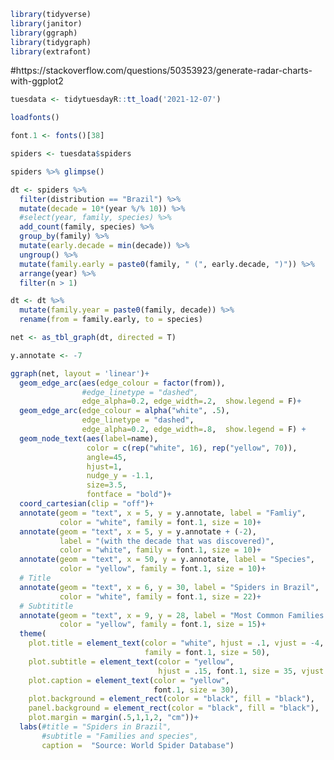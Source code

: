 ```{r}
library(tidyverse)
library(janitor)
library(ggraph)
library(tidygraph)
library(extrafont)
```

#https://stackoverflow.com/questions/50353923/generate-radar-charts-with-ggplot2

```{r}
tuesdata <- tidytuesdayR::tt_load('2021-12-07')

loadfonts()

font.1 <- fonts()[38]
```

```{r}
spiders <- tuesdata$spiders
```

```{r}
spiders %>% glimpse()
```

```{r}
dt <- spiders %>% 
  filter(distribution == "Brazil") %>% 
  mutate(decade = 10*(year %/% 10)) %>%
  #select(year, family, species) %>%
  add_count(family, species) %>% 
  group_by(family) %>% 
  mutate(early.decade = min(decade)) %>%
  ungroup() %>% 
  mutate(family.early = paste0(family, " (", early.decade, ")")) %>% 
  arrange(year) %>% 
  filter(n > 1)
```

```{r}
dt <- dt %>% 
  mutate(family.year = paste0(family, decade)) %>% 
  rename(from = family.early, to = species)

net <- as_tbl_graph(dt, directed = T)
```


```{r}
y.annotate <- -7

ggraph(net, layout = 'linear')+  
  geom_edge_arc(aes(edge_colour = factor(from)), 
                #edge_linetype = "dashed",
                edge_alpha=0.2, edge_width=.2,  show.legend = F)+
  geom_edge_arc(edge_colour = alpha("white", .5), 
                edge_linetype = "dashed",
                edge_alpha=0.2, edge_width=.8,  show.legend = F) +
  geom_node_text(aes(label=name), 
                 color = c(rep("white", 16), rep("yellow", 70)), 
                 angle=45, 
                 hjust=1, 
                 nudge_y = -1.1, 
                 size=3.5,
                 fontface = "bold")+
  coord_cartesian(clip = "off")+
  annotate(geom = "text", x = 5, y = y.annotate, label = "Famliy", 
           color = "white", family = font.1, size = 10)+
  annotate(geom = "text", x = 5, y = y.annotate + (-2), 
           label = "(with the decade that was discovered)", 
           color = "white", family = font.1, size = 10)+
  annotate(geom = "text", x = 50, y = y.annotate, label = "Species", 
           color = "yellow", family = font.1, size = 10)+
  # Title
  annotate(geom = "text", x = 6, y = 30, label = "Spiders in Brazil", 
           color = "white", family = font.1, size = 22)+
  # Subtititle
  annotate(geom = "text", x = 9, y = 28, label = "Most Common Families and species", 
           color = "yellow", family = font.1, size = 15)+
  theme(
    plot.title = element_text(color = "white", hjust = .1, vjust = -4, 
                              family = font.1, size = 50),
    plot.subtitle = element_text(color = "yellow", 
                                 hjust = .15, font.1, size = 35, vjust = -4.5),
    plot.caption = element_text(color = "yellow", 
                                font.1, size = 30),
    plot.background = element_rect(color = "black", fill = "black"),
    panel.background = element_rect(color = "black", fill = "black"),
    plot.margin = margin(.5,1,1,2, "cm"))+
  labs(#title = "Spiders in Brazil",
       #subtitle = "Families and species",
       caption =  "Source: World Spider Database")
```


